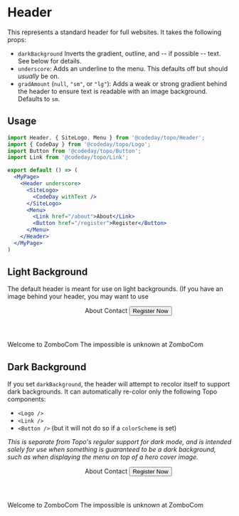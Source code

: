 
<Meta title="Organism/Header" component={Header} />

# Header

This represents a standard header for full websites. It takes the following props:

- `darkBackground` Inverts the gradient, outline, and -- if possible -- text. See below for details.
- `underscore`: Adds an underline to the menu. This defaults off but should _usually_ be on.
- `gradAmount` (`null`, `"sm"`, or `"lg"`): Adds a weak or strong gradient behind the header to ensure text is readable
  with an image background. Defaults to `sm`.

## Usage

```jsx
import Header, { SiteLogo, Menu } from '@codeday/topo/Header';
import { CodeDay } from '@codeday/topo/Logo';
import Button from '@codeday/topo/Button';
import Link from '@codeday/topo/Link';

export default () => (
  <MyPage>
    <Header underscore>
      <SiteLogo>
        <CodeDay withText />
      </SiteLogo>
      <Menu>
        <Link href="/about">About</Link>
        <Button href="/register">Register</Button>
      </Menu>
    </Header>
  </MyPage>
)
```

## Light Background

The default header is meant for use on light backgrounds. (If you have an image behind your header, you may want to use


<Canvas>
  <Story name="Light Background">
    <Box borderWidth="1px" borderColor="gray.100">
      <Header underscore>
        <SiteLogo>
          <Link href="https://example.com" target="_blank">
            <CodeDay withText />
          </Link>
        </SiteLogo>
        <Menu>
          <Link href="https://example.com" target="_blank">About</Link>
          <Link href="https://example.com" target="_blank">Contact</Link>
          <Button as="a" href="https://example.com" colorScheme="green" target="_blank">Register Now</Button>
        </Menu>
      </Header>
      <Content>
        <Heading>Welcome to ZomboCom</Heading>
        <Text>The impossible is unknown at ZomboCom</Text>
      </Content>
    </Box>
  </Story>
</Canvas>

## Dark Background

If you set `darkBackground`, the header will attempt to recolor itself to support dark backgrounds. It can automatically
re-color only the following Topo components:

- `<Logo />`
- `<Link />`
- `<Button />` (but it will not do so if a `colorScheme` is set)

_This is separate from Topo's regular support for dark mode, and is intended solely for use when something is guaranteed
to be a dark background, such as when displaying the menu on top of a hero cover image._

<Canvas>
  <Story name="Dark Background">
    <Box bg="gray.900">
      <Header darkBackground underscore>
        <SiteLogo>
          <Link href="https://example.com" _hover={{ textDecoration: 'none' }} style={{ textDecoration: 'none' }}  target="_blank">
            <CodeDay text="CodeLabs" />
          </Link>
        </SiteLogo>
        <Menu>
          <Link href="https://example.com" target="_blank">About</Link>
          <Link href="https://example.com" target="_blank">Contact</Link>
          <Button as="a" href="https://example.com" target="_blank">Register Now</Button>
        </Menu>
      </Header>
      <Content>
        <Heading color="white">Welcome to ZomboCom</Heading>
        <Text color="white">The impossible is unknown at ZomboCom</Text>
      </Content>
    </Box>
  </Story>
</Canvas>
